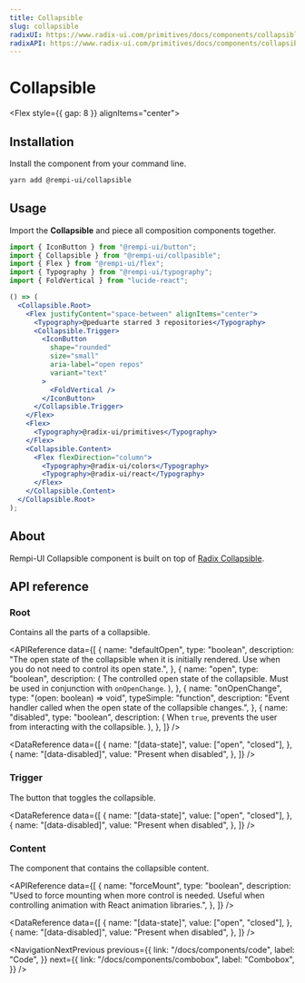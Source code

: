 ```yaml
---
title: Collapsible
slug: collapsible
radixUI: https://www.radix-ui.com/primitives/docs/components/collapsible
radixAPI: https://www.radix-ui.com/primitives/docs/components/collapsible#api-reference
---
```


# Collapsible

<Description text="An interactive component which expands/collapses a panel." />

<Flex style={{ gap: 8 }} alignItems="center">
  <RadixUI href="https://www.radix-ui.com/primitives/docs/components/collapsible" />
  <RadixAPI href="https://www.radix-ui.com/primitives/docs/components/collapsible#api-reference" />
  <SelectVersion />
</Flex>

<PreviewComponent name="collapsible" />

## Installation

Install the component from your command line.

```bash
yarn add @rempi-ui/collapsible
```

## Usage

Import the <strong>Collapsible</strong> and piece all composition components together.

```jsx
import { IconButton } from "@rempi-ui/button";
import { Collapsible } from "@rempi-ui/collpasible";
import { Flex } from "@rempi-ui/flex";
import { Typography } from "@rempi-ui/typography";
import { FoldVertical } from "lucide-react";

() => (
  <Collapsible.Root>
    <Flex justifyContent="space-between" alignItems="center">
      <Typography>@peduarte starred 3 repositories</Typography>
      <Collapsible.Trigger>
        <IconButton
          shape="rounded"
          size="small"
          aria-label="open repos"
          variant="text"
        >
          <FoldVertical />
        </IconButton>
      </Collapsible.Trigger>
    </Flex>
    <Flex>
      <Typography>@radix-ui/primitives</Typography>
    </Flex>
    <Collapsible.Content>
      <Flex flexDirection="column">
        <Typography>@radix-ui/colors</Typography>
        <Typography>@radix-ui/react</Typography>
      </Flex>
    </Collapsible.Content>
  </Collapsible.Root>
);
```

## About

Rempi-UI Collapsible component is built on top of [Radix Collapsible](https://www.radix-ui.com/primitives/docs/components/collapsible).

## API reference

### Root

Contains all the parts of a collapsible.

<MoreInfo
  componentName="Radix Collapsible Root"
  componentLink="https://www.radix-ui.com/primitives/docs/components/collapsible#root"
/>

<APIReference
  data={[
    {
      name: "defaultOpen",
      type: "boolean",
      description:
        "The open state of the collapsible when it is initially rendered. Use when you do not need to control its open state.",
    },
    {
      name: "open",
      type: "boolean",
      description: (
        <span>
          The controlled open state of the collapsible. Must be used in
          conjunction with <code>onOpenChange</code>.
        </span>
      ),
    },
    {
      name: "onOpenChange",
      type: "(open: boolean) => void",
      typeSimple: "function",
      description:
        "Event handler called when the open state of the collapsible changes.",
    },
    {
      name: "disabled",
      type: "boolean",
      description: (
        <span>
          When <code>true</code>, prevents the user from interacting with the
          collapsible.
        </span>
      ),
    },
  ]}
/>

<DataReference
  data={[
    {
      name: "[data-state]",
      value: ["open", "closed"],
    },
    {
      name: "[data-disabled]",
      value: "Present when disabled",
    },
  ]}
/>

### Trigger

The button that toggles the collapsible.

<MoreInfo
  componentName="Radix Collapsible Trigger"
  componentLink="https://www.radix-ui.com/primitives/docs/components/collapsible#trigger"
/>

<DataReference
  data={[
    {
      name: "[data-state]",
      value: ["open", "closed"],
    },
    {
      name: "[data-disabled]",
      value: "Present when disabled",
    },
  ]}
/>

### Content

The component that contains the collapsible content.

<MoreInfo
  componentName="Radix Collapsible Content"
  componentLink="https://www.radix-ui.com/primitives/docs/components/collapsible#content"
/>

<APIReference
  data={[
    {
      name: "forceMount",
      type: "boolean",
      description:
        "Used to force mounting when more control is needed. Useful when controlling animation with React animation libraries.",
    },
  ]}
/>

<DataReference
  data={[
    {
      name: "[data-state]",
      value: ["open", "closed"],
    },
    {
      name: "[data-disabled]",
      value: "Present when disabled",
    },
  ]}
/>

<NavigationNextPrevious
  previous={{
    link: "/docs/components/code",
    label: "Code",
  }}
  next={{
    link: "/docs/components/combobox",
    label: "Combobox",
  }}
/>

<EditThisPage url="components/en-US/collapsible/1.0.0.mdx" />
